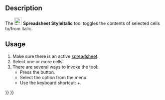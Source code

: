 <languages/>

{{Docnav
|[[Spreadsheet_StyleBold|StyleBold]]
|[[Spreadsheet_StyleUnderline|StyleUnderline]]
|[[Spreadsheet_Workbench|Spreadsheet]]
|IconL=Spreadsheet_StyleBold.svg
|IconR=Spreadsheet_StyleUnderline.svg
|IconC=Workbench_Spreadsheet.svg
}}

{{GuiCommand
|Name=Spreadsheet StyleItalic
|MenuLocation=Spreadsheet → Styles → Italic Text
|Workbenches=[[Spreadsheet_Workbench|Spreadsheet]]
|Shortcut={{KEY|Ctrl}}+{{KEY|I}}
|Version=0.17
}}

==Description==

The [[File:Spreadsheet_StyleItalic.svg|24px]] '''Spreadsheet StyleItalic''' tool toggles the contents of selected cells to/from italic.

==Usage==

# Make sure there is an active [[Spreadsheet_CreateSheet|spreadsheet]].
# Select one or more cells.
# There are several ways to invoke the tool:
#* Press the {{Button|[[File:Spreadsheet_StyleItalic.svg|16px]] [[Spreadsheet_StyleItalic|Italic Text]]}} button.
#* Select the {{MenuCommand|Spreadsheet → Styles → [[File:Spreadsheet_StyleItalic.svg|16px]] Italic Text}} option from the menu.
#* Use the keyboard shortcut: {{KEY|Ctrl}}+{{KEY|I}}. {{Version|1.1}}


{{Docnav
|[[Spreadsheet_StyleBold|StyleBold]]
|[[Spreadsheet_StyleUnderline|StyleUnderline]]
|[[Spreadsheet_Workbench|Spreadsheet]]
|IconL=Spreadsheet_StyleBold.svg
|IconR=Spreadsheet_StyleUnderline.svg
|IconC=Workbench_Spreadsheet.svg
}}

{{Spreadsheet_Tools_navi{{#translation:}}}}
{{Userdocnavi{{#translation:}}}}